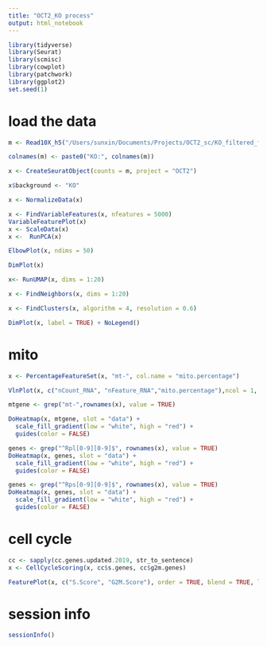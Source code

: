 ```yaml
---
title: "OCT2_KO process"
output: html_notebook
---
```


```r
library(tidyverse)
library(Seurat)
library(scmisc)
library(cowplot)
library(patchwork)
library(ggplot2)
set.seed(1)
```


# load the data 

```r
m <- Read10X_h5("/Users/sunxin/Documents/Projects/OCT2_sc/KO_filtered_feature_bc_matrix.h5")
```

```r
colnames(m) <- paste0("KO:", colnames(m))
```

```r
x <- CreateSeuratObject(counts = m, project = "OCT2")
```


```r
x$background <- "KO"
```

```r
x <- NormalizeData(x)
```

```r
x <- FindVariableFeatures(x, nfeatures = 5000) 
VariableFeaturePlot(x)
x <- ScaleData(x)
x <-  RunPCA(x)
```

```r
ElbowPlot(x, ndims = 50)
```

```r
DimPlot(x)
```

```r
x<- RunUMAP(x, dims = 1:20)
```
 
```r
x <- FindNeighbors(x, dims = 1:20)
```

```r
x <- FindClusters(x, algorithm = 4, resolution = 0.6)
```

```r
DimPlot(x, label = TRUE) + NoLegend()
```

# mito 

```r
x <- PercentageFeatureSet(x, "mt-", col.name = "mito.percentage")
```

```r
VlnPlot(x, c("nCount_RNA", "nFeature_RNA","mito.percentage"),ncol = 1, pt.size=0.1)
```

```r
mtgene <- grep("mt-",rownames(x), value = TRUE)

DoHeatmap(x, mtgene, slot = "data") +
  scale_fill_gradient(low = "white", high = "red") +
  guides(color = FALSE)
```


```r
genes <- grep("^Rpl[0-9][0-9]$", rownames(x), value = TRUE)
DoHeatmap(x, genes, slot = "data") +
  scale_fill_gradient(low = "white", high = "red") +
  guides(color = FALSE)

genes <- grep("^Rps[0-9][0-9]$", rownames(x), value = TRUE)
DoHeatmap(x, genes, slot = "data") +
  scale_fill_gradient(low = "white", high = "red") +
  guides(color = FALSE)
```

# cell cycle

```r
cc <- sapply(cc.genes.updated.2019, str_to_sentence)
x <- CellCycleScoring(x, cc$s.genes, cc$g2m.genes)
```

```r
FeaturePlot(x, c("S.Score", "G2M.Score"), order = TRUE, blend = TRUE, label=TRUE)
```

# session info 

```r
sessionInfo()
```


